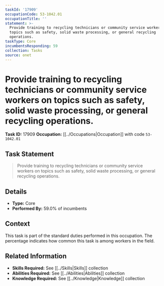```yaml
---
taskId: '17909'
occupationCode: 53-1042.01
occupationTitle: ''
statement: >-
  Provide training to recycling technicians or community service workers on
  topics such as safety, solid waste processing, or general recycling
  operations.
taskType: Core
incumbentsResponding: 59
collection: Tasks
source: onet
---
```

# Provide training to recycling technicians or community service workers on topics such as safety, solid waste processing, or general recycling operations.

**Task ID:** 17909
**Occupation:** [[../Occupations|Occupation]] with code `53-1042.01`

## Task Statement

> Provide training to recycling technicians or community service workers on topics such as safety, solid waste processing, or general recycling operations.

## Details

- **Type:** Core
- **Performed By:** 59.0% of incumbents

## Context

This task is part of the standard duties performed in this occupation. The percentage indicates how common this task is among workers in the field.

## Related Information

- **Skills Required:** See [[../Skills|Skills]] collection
- **Abilities Required:** See [[../Abilities|Abilities]] collection
- **Knowledge Required:** See [[../Knowledge|Knowledge]] collection
